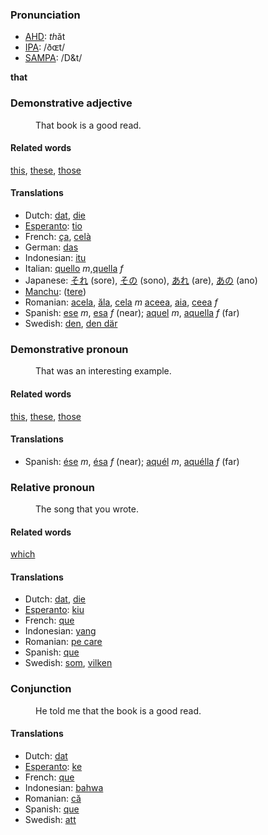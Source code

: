 ===Pronunciation===
*[[w:AHD|AHD]]: <i>th</i>ăt
*[[w:IPA|IPA]]: /ðɶt/
*[[w:SAMPA|SAMPA]]: /D&t/

'''that'''

===Demonstrative adjective===

:That book is a good read.

====Related words====
[[this]], [[these]], [[those]]

====Translations====

*Dutch: [[dat]], [[die]]
*[[Esperanto]]: [[tio]]
*French: [[ça]], [[celà]]
*German: [[das]]
*Indonesian: [[itu]]
*Italian: [[quello]] ''m'',[[quella]] ''f''
*Japanese: [[それ]] (sore), [[その]] (sono), [[あれ]] (are), [[あの]] (ano)
*[[Manchu]]: ([[tere]])
*Romanian: [[acela]], [[ăla]], [[cela]] ''m'' [[aceea]], [[aia]], [[ceea]] ''f''
*Spanish: [[ese]] ''m'', [[esa]] ''f'' (near); [[aquel]] ''m'', [[aquella]] ''f'' (far)
*Swedish: [[den]], [[den där]]

===Demonstrative pronoun===

:That was an interesting example.

====Related words====
[[this]], [[these]], [[those]]

====Translations====

*Spanish: [[ése]] ''m'', [[ésa]] ''f'' (near); [[aquél]] ''m'',  [[aquélla]] ''f'' (far)

===Relative pronoun===

:The song that you wrote.

====Related words====
[[which]]

====Translations====

*Dutch: [[dat]], [[die]]
*[[Esperanto]]: [[kiu]]
*French: [[que]]
*Indonesian: [[yang]]
*Romanian: [[pe care]]
*Spanish: [[que]]
*Swedish: [[som]], [[vilken]]

===Conjunction===

:He told me that the book is a good read.

====Translations====

*Dutch: [[dat]]
*[[Esperanto]]: [[ke]]
*French: [[que]]
*Indonesian: [[bahwa]]
*Romanian: [[că]]
*Spanish: [[que]]
*Swedish: [[att]]